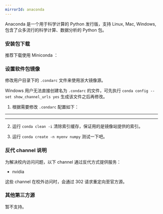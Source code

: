 ```yaml
---
mirrorId: anaconda
---
```


Anaconda 是一个用于科学计算的 Python 发行版，支持 Linux, Mac, Windows, 包含了众多流行的科学计算、数据分析的 Python 包。

### 安装包下载

推荐下载使用 Miniconda ：

<MinicondaInstaller />


### 设置软件包镜像

修改用户目录下的 `.condarc` 文件来使用浙大镜像源。

Windows 用户无法直接创建名为 `.condarc` 的文件，可先执行 `conda config --set show_channel_urls yes` 生成该文件之后再修改。

1. 根据需要修改 `.condarc` 配置如下：

<hr />

<CondaConfigGen />

<hr />

2. 运行 `conda clean -i` 清除索引缓存，保证用的是镜像站提供的索引。

3. 运行 `conda create -n myenv numpy` 测试一下吧。

### 反代 channel 说明

为解决校内访问问题，以下 channel 通过反代方式提供服务：

- nvidia

这些 channel 在校外访问时，会通过 302 请求重定向至官方源。

### 其他第三方源

暂不支持。
